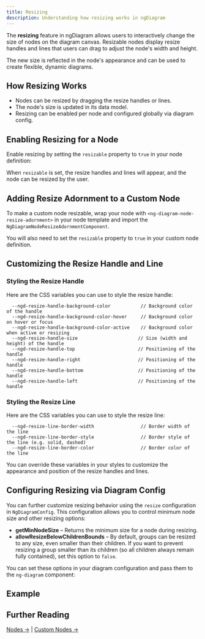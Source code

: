 ```yaml
---
title: Resizing
description: Understanding how resizing works in ngDiagram
---
```



The **resizing** feature in ngDiagram allows users to interactively change the size of nodes on the diagram canvas.
Resizable nodes display resize handles and lines that users can drag to adjust the node's width and height.

The new size is reflected in the node's appearance and can be used to create flexible, dynamic diagrams.

## How Resizing Works

- Nodes can be resized by dragging the resize handles or lines.
- The node's size is updated in its data model.
- Resizing can be enabled per node and configured globally via diagram config.

## Enabling Resizing for a Node

Enable resizing by setting the `resizable` property to `true` in your node definition:

<CodeSnippet relativePath="nodes/resizing/diagram.component.ts" sectionId="enabling" />

When `resizable` is set, the resize handles and lines will appear, and the node can be resized by the user.

## Adding Resize Adornment to a Custom Node

To make a custom node resizable, wrap your node with `<ng-diagram-node-resize-adornment>` in your node template and import the `NgDiagramNodeResizeAdornmentComponent`.

You will also need to set the `resizable` property to `true` in your custom node definition.

<CodeSnippet relativePath="nodes/resizing/node/node.component.ts" />

## Customizing the Resize Handle and Line

### Styling the Resize Handle

Here are the CSS variables you can use to style the resize handle:

```
  --ngd-resize-handle-background-color           // Background color of the handle
  --ngd-resize-handle-background-color-hover     // Background color on hover or focus
  --ngd-resize-handle-background-color-active    // Background color when active or resizing
  --ngd-resize-handle-size                      // Size (width and height) of the handle
  --ngd-resize-handle-top                       // Positioning of the handle
  --ngd-resize-handle-right                     // Positioning of the handle
  --ngd-resize-handle-bottom                    // Positioning of the handle
  --ngd-resize-handle-left                      // Positioning of the handle
```

### Styling the Resize Line

Here are the CSS variables you can use to style the resize line:

```
  --ngd-resize-line-border-width                 // Border width of the line
  --ngd-resize-line-border-style                 // Border style of the line (e.g. solid, dashed)
  --ngd-resize-line-border-color                 // Border color of the line
```

You can override these variables in your styles to customize the appearance and position of the resize handles and lines.

## Configuring Resizing via Diagram Config

You can further customize resizing behavior using the `resize` configuration in `NgDiagramConfig`.
This configuration allows you to control minimum node size and other resizing options:

- **getMinNodeSize** – Returns the minimum size for a node during resizing.
- **allowResizeBelowChildrenBounds** – By default, groups can be resized to any size, even smaller than their children. If you want to prevent resizing a group smaller than its children (so all children always remain fully contained), set this option to `false`.

You can set these options in your diagram configuration and pass them to the `ng-diagram` component:

<CodeSnippet relativePath="nodes/resizing/diagram.component.ts" sectionId="config" />

## Example

<Resizing />

## Further Reading

[Nodes →](/docs/internals/nodes/nodes) | [Custom Nodes →](/docs/internals/nodes/custom-nodes)

